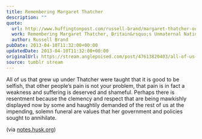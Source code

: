 ```yaml
---
title: Remembering Margaret Thatcher
description: ""
quote:
  url: http://www.huffingtonpost.com/russell-brand/margaret-thatcher-our-unm_b_3046390.html
  work: Remembering Margaret Thatcher, Britain&rsquo;s Unmaternal National Matriarch
  author: Russell Brand
pubDate: 2013-04-10T11:32:00+00:00
updatedDate: 2013-04-10T11:32:00+00:00
originalUrl: https://stream.anglepoised.com/post/47613820403/all-of-us-that-grew-up-under-thatcher-were-taught
source: tumblr stream
---
```


All of us that grew up under Thatcher were taught that it is good to be selfish, that other people&rsquo;s pain is not your problem, that pain is in fact a weakness and suffering is deserved and shameful. Perhaps there is resentment because the clemency and respect that are being mawkishly displayed now by some and haughtily demanded of the rest of us at the impending, solemn funeral are values that her government and policies sought to annihilate.

(via [notes.husk.org](http://notes.husk.org/))
